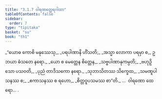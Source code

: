 ```yaml
---
title: "3.1.7 ဝါရဏတ္ထေရဂါထာ"
tableOfContents: false
sidebar:
  order: 7
type: "tipitaka"
basket: "su"
book: "th1"
---
```



<DynamicBreadcrumb />

<Division number="237" book="th1" e="ch" v="19" p="265">

<Paragraph number="458" type="verses" book="th1">
_“ယောဓ ကောစိ မနုဿေသု,_  
_ပရပါဏာနိ ဟိံသတိ;_  
_အသ္မာ လောကာ ပရမှာ စ,_  
ဥဘယာ ဓံသတေ နရော._  

</Paragraph>

</Division>
<Division number="238" book="th1" e="ch" v="19" p="265">

<Paragraph number="459" type="verses" book="th1">
_ယော စ မေတ္တေန စိတ္တေန,_  
_သဗ္ဗပါဏာနုကမ္ပတိ;_  
_ဗဟုဉှိ သော ပသဝတိ,_  
_ပုညံ တာဒိသကော နရော._  

</Paragraph>

</Division>
<Division number="239" book="th1" e="ch" v="19" p="265">

<Paragraph number="460" type="verses" book="th1">
_သုဘာသိတဿ သိက္ခေထ,_  
_သမဏူပါသနဿ စ;_  
_ဧကာသနဿ စ ရဟော,_  
_စိတ္တဝူပသမဿ စာ”တိ._  


</Paragraph>
</Division>

<Paragraph number="461" type="center" book="th1">
…  ဝါရဏော ထေရော… .
</Paragraph>